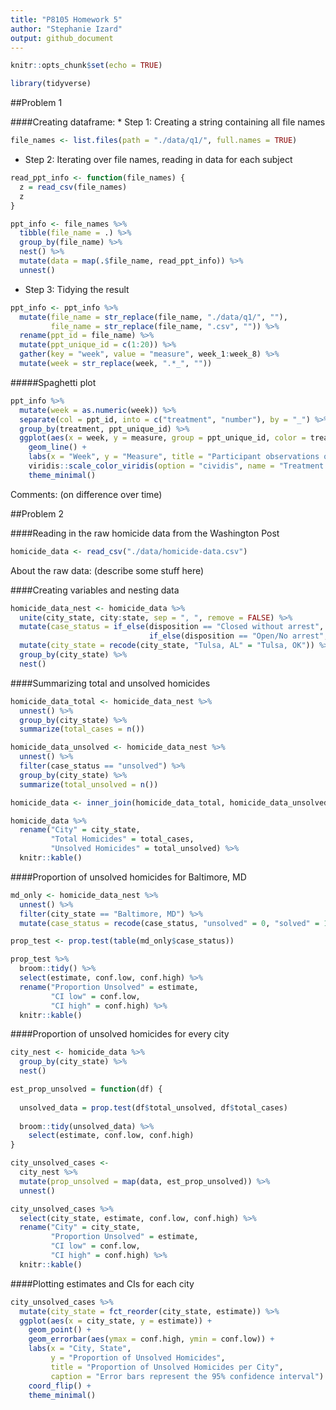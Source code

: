 ```yaml
---
title: "P8105 Homework 5"
author: "Stephanie Izard"
output: github_document
---
```


```r
knitr::opts_chunk$set(echo = TRUE)

library(tidyverse)
```

##Problem 1

####Creating dataframe:
* Step 1: Creating a string containing all file names

```r
file_names <- list.files(path = "./data/q1/", full.names = TRUE)
```

* Step 2: Iterating over file names, reading in data for each subject

```r
read_ppt_info <- function(file_names) {
  z = read_csv(file_names)
  z
}

ppt_info <- file_names %>% 
  tibble(file_name = .) %>% 
  group_by(file_name) %>% 
  nest() %>% 
  mutate(data = map(.$file_name, read_ppt_info)) %>% 
  unnest()
```

* Step 3: Tidying the result

```r
ppt_info <- ppt_info %>% 
  mutate(file_name = str_replace(file_name, "./data/q1/", ""),
         file_name = str_replace(file_name, ".csv", "")) %>% 
  rename(ppt_id = file_name) %>% 
  mutate(ppt_unique_id = c(1:20)) %>% 
  gather(key = "week", value = "measure", week_1:week_8) %>% 
  mutate(week = str_replace(week, ".*_", ""))
```

#####Spaghetti plot 

```r
ppt_info %>% 
  mutate(week = as.numeric(week)) %>%
  separate(col = ppt_id, into = c("treatment", "number"), by = "_") %>% 
  group_by(treatment, ppt_unique_id) %>% 
  ggplot(aes(x = week, y = measure, group = ppt_unique_id, color = treatment)) +
    geom_line() +
    labs(x = "Week", y = "Measure", title = "Participant observations over time") + 
    viridis::scale_color_viridis(option = "cividis", name = "Treatment group", discrete = TRUE, label = c("Control", "Experimental")) +
    theme_minimal()
```

Comments: (on difference over time)

##Problem 2

####Reading in the raw homicide data from the Washington Post

```r
homicide_data <- read_csv("./data/homicide-data.csv") 
```

About the raw data: (describe some stuff here)

####Creating variables and nesting data

```r
homicide_data_nest <- homicide_data %>% 
  unite(city_state, city:state, sep = ", ", remove = FALSE) %>% 
  mutate(case_status = if_else(disposition == "Closed without arrest", "unsolved", 
                               if_else(disposition == "Open/No arrest", "unsolved", "solved"))) %>% 
  mutate(city_state = recode(city_state, "Tulsa, AL" = "Tulsa, OK")) %>% 
  group_by(city_state) %>% 
  nest()
```

####Summarizing total and unsolved homicides

```r
homicide_data_total <- homicide_data_nest %>% 
  unnest() %>% 
  group_by(city_state) %>% 
  summarize(total_cases = n())

homicide_data_unsolved <- homicide_data_nest %>% 
  unnest() %>% 
  filter(case_status == "unsolved") %>% 
  group_by(city_state) %>% 
  summarize(total_unsolved = n())

homicide_data <- inner_join(homicide_data_total, homicide_data_unsolved, by = "city_state") 

homicide_data %>% 
  rename("City" = city_state,
         "Total Homicides" = total_cases,
         "Unsolved Homicides" = total_unsolved) %>% 
  knitr::kable()
```

####Proportion of unsolved homicides for Baltimore, MD

```r
md_only <- homicide_data_nest %>% 
  unnest() %>% 
  filter(city_state == "Baltimore, MD") %>% 
  mutate(case_status = recode(case_status, "unsolved" = 0, "solved" = 1))

prop_test <- prop.test(table(md_only$case_status))

prop_test %>% 
  broom::tidy() %>% 
  select(estimate, conf.low, conf.high) %>% 
  rename("Proportion Unsolved" = estimate, 
         "CI low" = conf.low, 
         "CI high" = conf.high) %>% 
  knitr::kable()
```

####Proportion of unsolved homicides for every city

```r
city_nest <- homicide_data %>% 
  group_by(city_state) %>% 
  nest() 

est_prop_unsolved = function(df) {
  
  unsolved_data = prop.test(df$total_unsolved, df$total_cases)
  
  broom::tidy(unsolved_data) %>% 
    select(estimate, conf.low, conf.high)
}

city_unsolved_cases <-
  city_nest %>% 
  mutate(prop_unsolved = map(data, est_prop_unsolved)) %>% 
  unnest()

city_unsolved_cases %>% 
  select(city_state, estimate, conf.low, conf.high) %>% 
  rename("City" = city_state,
         "Proportion Unsolved" = estimate,
         "CI low" = conf.low, 
         "CI high" = conf.high) %>% 
  knitr::kable()

```

####Plotting estimates and CIs for each city

```r
city_unsolved_cases %>% 
  mutate(city_state = fct_reorder(city_state, estimate)) %>% 
  ggplot(aes(x = city_state, y = estimate)) +
    geom_point() +
    geom_errorbar(aes(ymax = conf.high, ymin = conf.low)) +
    labs(x = "City, State", 
         y = "Proportion of Unsolved Homicides", 
         title = "Proportion of Unsolved Homicides per City",
         caption = "Error bars represent the 95% confidence interval") +
    coord_flip() +
    theme_minimal()
```










